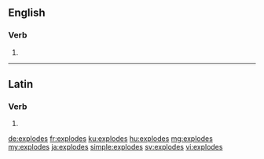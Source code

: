 ==English==

===Verb===
{{head|en}}

# {{en-third-person singular of|explode}}

----

==Latin==

===Verb===
{{la-verb-form|explodēs}}

# {{conjugation of|explodō||2|s|fut|act|ind|lang=la}}

[[de:explodes]]
[[fr:explodes]]
[[ku:explodes]]
[[hu:explodes]]
[[mg:explodes]]
[[my:explodes]]
[[ja:explodes]]
[[simple:explodes]]
[[sv:explodes]]
[[vi:explodes]]